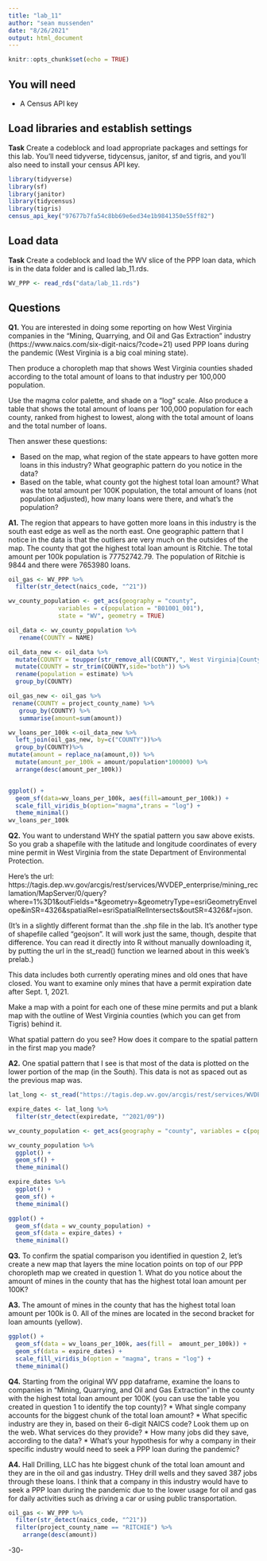 ```yaml
---
title: "lab_11"
author: "sean mussenden"
date: "8/26/2021"
output: html_document
---
```


```r
knitr::opts_chunk$set(echo = TRUE)
```

## You will need

* A Census API key


## Load libraries and establish settings

**Task** Create a codeblock and load appropriate packages and settings for this lab. You'll need tidyverse, tidycensus, janitor, sf and tigris, and you'll also need to install your census API key.
```r
library(tidyverse)
library(sf)
library(janitor)
library(tidycensus)
library(tigris)
census_api_key("97677b7fa54c8bb69e6ed34e1b9841350e55ff82")
```

## Load data

**Task** Create a codeblock and load the WV slice of the PPP loan data, which is in the data folder and is called lab_11.rds.
```r
WV_PPP <- read_rds("data/lab_11.rds")
```

## Questions 

**Q1.** You are interested in doing some reporting on how West Virginia companies in the "Mining, Quarrying, and Oil and Gas Extraction" industry (https://www.naics.com/six-digit-naics/?code=21) used PPP loans during the pandemic (West Virginia is a big coal mining state).  

Then produce a choropleth map that shows West Virginia counties shaded according to the total amount of loans to that industry per 100,000 population. 

Use the magma color palette, and shade on a "log" scale. Also produce a table that shows the total amount of loans per 100,000 population for each county, ranked from highest to lowest, along with the total amount of loans and the total number of loans. 

Then answer these questions:

* Based on the map, what region of the state appears to have gotten more loans in this industry? What geographic pattern do you notice in the data?
* Based on the table, what county got the highest total loan amount? What was the total amount per 100K population, the total amount of loans (not population adjusted), how many loans were there, and what's the population?

**A1.** The region that appears to have gotten more loans in this industry is the south east edge as well as the north east. One geographic pattern that I notice in the data is that the outliers are very much on the outsides of the map. The county that got the highest total loan amount is Ritchie. The total amount per 100k population is 77752742.79. The population of Ritchie is 9844 and there were 7653980 loans.
```r
oil_gas <- WV_PPP %>%
  filter(str_detect(naics_code, "^21"))

wv_county_population <- get_acs(geography = "county", 
              variables = c(population = "B01001_001"), 
              state = "WV", geometry = TRUE)

oil_data <- wv_county_population %>%
   rename(COUNTY = NAME) 

oil_data_new <- oil_data %>%
  mutate(COUNTY = toupper(str_remove_all(COUNTY,", West Virginia|County"))) %>%
  mutate(COUNTY = str_trim(COUNTY,side="both")) %>%
  rename(population = estimate) %>%
  group_by(COUNTY)

oil_gas_new <- oil_gas %>%
 rename(COUNTY = project_county_name) %>%
   group_by(COUNTY) %>%
   summarise(amount=sum(amount))

wv_loans_per_100k <-oil_data_new %>%
  left_join(oil_gas_new, by=c("COUNTY"))%>%
  group_by(COUNTY)%>%
mutate(amount = replace_na(amount,0)) %>%
  mutate(amount_per_100k = amount/population*100000) %>%
  arrange(desc(amount_per_100k))


ggplot() + 
  geom_sf(data=wv_loans_per_100k, aes(fill=amount_per_100k)) + 
  scale_fill_viridis_b(option="magma",trans = "log") +
  theme_minimal()
wv_loans_per_100k

```

**Q2.** You want to understand WHY the spatial pattern you saw above exists.  So you grab a shapefile with the latitude and longitude coordinates of every mine permit in West Virginia from the state Department of Environmental Protection. 

Here's the url: https://tagis.dep.wv.gov/arcgis/rest/services/WVDEP_enterprise/mining_reclamation/MapServer/0/query?where=1%3D1&outFields=*&geometry=&geometryType=esriGeometryEnvelope&inSR=4326&spatialRel=esriSpatialRelIntersects&outSR=4326&f=json. 

(It's in a slightly different format than the .shp file in the lab. It's another type of shapefile called "geojson".  It will work just the same, though, despite that difference. You can read it directly into R without manually downloading it, by putting the url in the st_read() function we learned about in this week's prelab.) 

This data includes both currently operating mines and old ones that have closed.  You want to examine only mines that have a permit expiration date after Sept. 1, 2021. 

Make a map with a point for each one of these mine permits and put a blank map with the outline of West Virginia counties (which you can get from Tigris) behind it. 

What spatial pattern do you see? How does it compare to the spatial pattern in the first map you made?

**A2.** One spatial pattern that I see is that most of the data is plotted on the lower portion of the map (in the South). This data is not as spaced out as the previous map was. 
```r
lat_long <- st_read("https://tagis.dep.wv.gov/arcgis/rest/services/WVDEP_enterprise/mining_reclamation/MapServer/0/query?where=1%3D1&outFields=*&geometry=&geometryType=esriGeometryEnvelope&inSR=4326&spatialRel=esriSpatialRelIntersects&outSR=4326&f=json")

expire_dates <- lat_long %>%
  filter(str_detect(expiredate, "^2021/09"))

wv_county_population <- get_acs(geography = "county", variables = c(population = "B01001_001"), state = "WV", geometry = TRUE)

wv_county_population %>% 
  ggplot() + 
  geom_sf() + 
  theme_minimal()

expire_dates %>%
  ggplot() +
  geom_sf() +
  theme_minimal()

ggplot() + 
  geom_sf(data = wv_county_population) +
  geom_sf(data = expire_dates) + 
  theme_minimal()
```

**Q3.** To confirm the spatial comparison you identified in question 2, let's create a new map that layers the mine location points on top of our PPP choropleth map we created in question 1. What do you notice about the amount of mines in the county that has the highest total loan amount per 100K?


**A3.** The amount of mines in the county that has the highest total loan amount per 100k is 0. All of the mines are located in the second bracket for loan amounts (yellow). 
```r
ggplot() + 
  geom_sf(data = wv_loans_per_100k, aes(fill =  amount_per_100k)) + 
  geom_sf(data = expire_dates) + 
  scale_fill_viridis_b(option = "magma", trans = "log") + 
  theme_minimal()
```

**Q4.** Starting from the original WV ppp dataframe, examine the loans to companies in "Mining, Quarrying, and Oil and Gas Extraction" in the county with the highest total loan amount per 100K (you can use the table you created in question 1 to identify the top county)?
* What single company accounts for the biggest chunk of the total loan amount? 
* What specific industry are they in, based on their 6-digit NAICS code? Look them up on the web. What services do they provide?
* How many jobs did they save, according to the data?
* What's your hypothesis for why a company in their specific industry would need to seek a PPP loan during the pandemic?

**A4.** Hall Drilling, LLC has hte biggest chunk of the total loan amount and they are in the oil and gas industry. THey drill wells and they saved 387 jobs through these loans. I think that a company in this industry would have to seek a PPP loan during the pandemic due to the lower usage for oil and gas for daily activities such as driving a car or using public transportation. 
```r
oil_gas <- WV_PPP %>%
  filter(str_detect(naics_code, "^21"))
  filter(project_county_name == "RITCHIE") %>%
    arrange(desc(amount))
```
-30-
